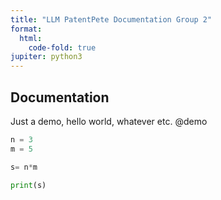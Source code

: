 ```yaml
---
title: "LLM PatentPete Documentation Group 2" 
format:
  html:
    code-fold: true
jupiter: python3
---
```


## Documentation

Just a demo, hello world, whatever etc.
@demo

```python
n = 3
m = 5

s= n*m

print(s)

```
